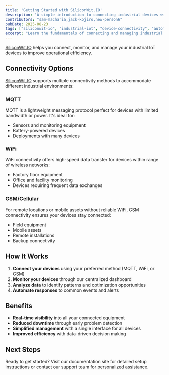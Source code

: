 ```yaml
---
title: 'Getting Started with SiliconWit.IO'
description: 'A simple introduction to connecting industrial devices with SiliconWitIO'
contributors: "sam-macharia,jack-kojiro,new-person6"
pubDate: 2025-08-23
tags: ["siliconwit-io", "industrial-iot", "device-connectivity", "automation", "tutorial", "getting-started"]
excerpt: "Learn the fundamentals of connecting and managing industrial devices using SiliconWit.IO platform, including setup procedures, device configuration, and basic data collection for industrial automation applications."
---
```



<UniversalContentContributors 
  contributors={frontmatter.contributors}
/>

[SiliconWit.IO](https://siliconwit.io/) helps you connect, monitor, and manage your industrial IoT devices to improve operational efficiency.

## Connectivity Options

[SiliconWit.IO](https://siliconwit.io/) supports multiple connectivity methods to accommodate different industrial environments:

### MQTT

MQTT is a lightweight messaging protocol perfect for devices with limited bandwidth or power. It's ideal for:
- Sensors and monitoring equipment
- Battery-powered devices
- Deployments with many devices

### WiFi

WiFi connectivity offers high-speed data transfer for devices within range of wireless networks:
- Factory floor equipment
- Office and facility monitoring
- Devices requiring frequent data exchanges

### GSM/Cellular

For remote locations or mobile assets without reliable WiFi, GSM connectivity ensures your devices stay connected:
- Field equipment
- Mobile assets
- Remote installations
- Backup connectivity

## How It Works

1. **Connect your devices** using your preferred method (MQTT, WiFi, or GSM)
2. **Monitor your devices** through our centralized dashboard
3. **Analyze data** to identify patterns and optimization opportunities
4. **Automate responses** to common events and alerts

## Benefits

- **Real-time visibility** into all your connected equipment
- **Reduced downtime** through early problem detection
- **Simplified management** with a single interface for all devices
- **Improved efficiency** with data-driven decision making

## Next Steps

Ready to get started? Visit our documentation site for detailed setup instructions or contact our support team for personalized assistance.

<SiliconWitIOComments />
<TawkWidget />
<Copyright />